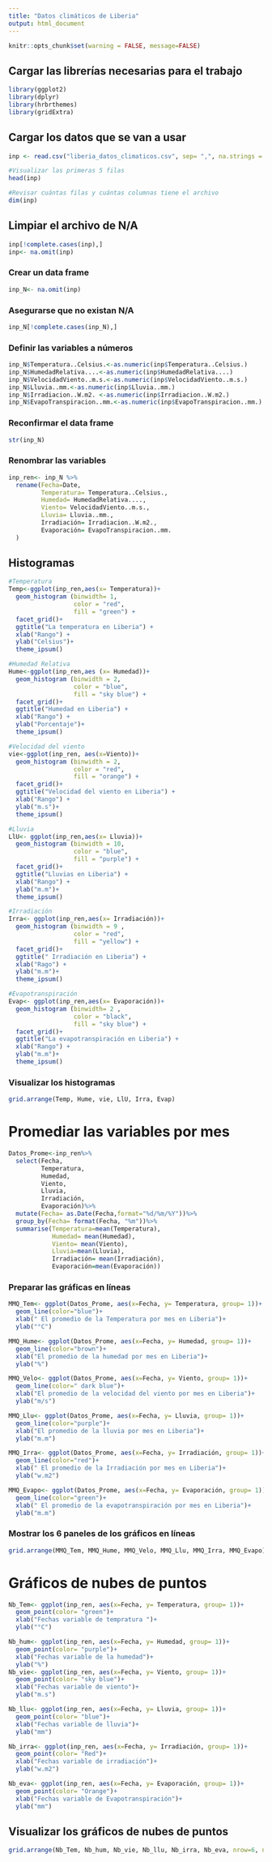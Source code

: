 ```yaml
---
title: "Datos climáticos de Liberia"
output: html_document
---
```

```r
knitr::opts_chunk$set(warning = FALSE, message=FALSE)
```
## Cargar las librerías necesarias para el trabajo 

```r

library(ggplot2)
library(dplyr)
library(hrbrthemes)
library(gridExtra)
```
## Cargar los datos que se van a usar
```r
inp <- read.csv("liberia_datos_climaticos.csv", sep= ",", na.strings = "", dec=",")

#Visualizar las primeras 5 filas
head(inp)

#Revisar cuántas filas y cuántas columnas tiene el archivo
dim(inp)
```
## Limpiar el archivo de N/A
```r
inp[!complete.cases(inp),]
inp<- na.omit(inp) 
```

### Crear un data frame
```r
inp_N<- na.omit(inp) 
```
### Asegurarse que no existan N/A
```r
inp_N[!complete.cases(inp_N),]
```

### Definir las variables a números 
```r
inp_N$Temperatura..Celsius.<-as.numeric(inp$Temperatura..Celsius.)
inp_N$HumedadRelativa....<-as.numeric(inp$HumedadRelativa....)
inp_N$VelocidadViento..m.s.<-as.numeric(inp$VelocidadViento..m.s.)
inp_N$Lluvia..mm.<-as.numeric(inp$Lluvia..mm.)
inp_N$Irradiacion..W.m2. <-as.numeric(inp$Irradiacion..W.m2.)
inp_N$EvapoTranspiracion..mm.<-as.numeric(inp$EvapoTranspiracion..mm.)

```

### Reconfirmar el data frame
```r
str(inp_N)
```

### Renombrar las variables 
```r
inp_ren<- inp_N %>%
  rename(Fecha=Date,
         Temperatura= Temperatura..Celsius.,
         Humedad= HumedadRelativa....,
         Viento= VelocidadViento..m.s.,
         Lluvia= Lluvia..mm.,
         Irradiación= Irradiacion..W.m2.,
         Evaporación= EvapoTranspiracion..mm.
  )
```

## Histogramas
```r
#Temperatura
Temp<-ggplot(inp_ren,aes(x= Temperatura))+
  geom_histogram (binwidth= 1,
                  color = "red",
                  fill = "green") +
  facet_grid()+
  ggtitle("La temperatura en Liberia") +
  xlab("Rango") +
  ylab("Celsius")+
  theme_ipsum()

#Humedad Relativa 
Hume<-ggplot(inp_ren,aes (x= Humedad))+
  geom_histogram (binwidth = 2,
                  color = "blue",
                  fill = "sky blue") +
  facet_grid()+
  ggtitle("Humedad en Liberia") +
  xlab("Rango") +
  ylab("Porcentaje")+
  theme_ipsum()

#Velocidad del viento
vie<-ggplot(inp_ren, aes(x=Viento))+
  geom_histogram (binwidth = 2,
                  color = "red",
                  fill = "orange") +
  facet_grid()+
  ggtitle("Velocidad del viento en Liberia") +
  xlab("Rango") +
  ylab("m.s")+
  theme_ipsum()

#Lluvia
LlU<- ggplot(inp_ren,aes(x= Lluvia))+
  geom_histogram (binwidth = 10,
                  color = "blue",
                  fill = "purple") +
  facet_grid()+
  ggtitle("Lluvias en Liberia") +
  xlab("Rango") +
  ylab("m.m")+
  theme_ipsum()

#Irradiación
Irra<- ggplot(inp_ren,aes(x= Irradiación))+
  geom_histogram (binwidth = 9 ,
                  color = "red",
                  fill = "yellow") +
  facet_grid()+
  ggtitle(" Irradiación en Liberia") +
  xlab("Rago") +
  ylab("m.m")+
  theme_ipsum()

#Evapotranspiración
Evap<- ggplot(inp_ren,aes(x= Evaporación))+
  geom_histogram (binwidth= 2 ,
                  color = "black",
                  fill = "sky blue") +
  facet_grid()+
  ggtitle("La evapotranspiración en Liberia") +
  xlab("Rango") +
  ylab("m.m")+
  theme_ipsum()
```
### Visualizar los histogramas
```r
grid.arrange(Temp, Hume, vie, LlU, Irra, Evap)
```


# Promediar las variables por mes
```r
Datos_Prome<-inp_ren%>%
  select(Fecha, 
         Temperatura,
         Humedad, 
         Viento,
         Lluvia, 
         Irradiación,
         Evaporación)%>%
  mutate(Fecha= as.Date(Fecha,format="%d/%m/%Y"))%>%
  group_by(Fecha= format(Fecha, "%m"))%>%
  summarise(Temperatura=mean(Temperatura), 
            Humedad= mean(Humedad),
            Viento= mean(Viento),
            Lluvia=mean(Lluvia),
            Irradiación= mean(Irradiación),
            Evaporación=mean(Evaporación))
```
### Preparar las gráficas en líneas
```r

MMQ_Tem<- ggplot(Datos_Prome, aes(x=Fecha, y= Temperatura, group= 1))+
  geom_line(color="blue")+
  xlab(" El promedio de la Temperatura por mes en Liberia")+
  ylab("°C")

MMQ_Hume<- ggplot(Datos_Prome, aes(x=Fecha, y= Humedad, group= 1))+
  geom_line(color="brown")+
  xlab("El promedio de la humedad por mes en Liberia")+
  ylab("%")

MMQ_Velo<- ggplot(Datos_Prome, aes(x=Fecha, y= Viento, group= 1))+
  geom_line(color=" dark blue")+
  xlab("El promedio de la velocidad del viento por mes en Liberia")+
  ylab("m/s")

MMQ_Llu<- ggplot(Datos_Prome, aes(x=Fecha, y= Lluvia, group= 1))+
  geom_line(color="purple")+
  xlab("El promedio de la lluvia por mes en Liberia")+
  ylab("m.m")

MMQ_Irra<- ggplot(Datos_Prome, aes(x=Fecha, y= Irradiación, group= 1))+
  geom_line(color="red")+
  xlab(" El promedio de la Irradiación por mes en Liberia")+
  ylab("w.m2")

MMQ_Evapo<- ggplot(Datos_Prome, aes(x=Fecha, y= Evaporación, group= 1))+
  geom_line(color="green")+
  xlab(" El promedio de la evapotranspiración por mes en Liberia")+
  ylab("m.m")

```
### Mostrar los 6 paneles de  los gráficos en líneas
```r

grid.arrange(MMQ_Tem, MMQ_Hume, MMQ_Velo, MMQ_Llu, MMQ_Irra, MMQ_Evapo)
```

# Gráficos de nubes de puntos 
```r

Nb_Tem<- ggplot(inp_ren, aes(x=Fecha, y= Temperatura, group= 1))+
  geom_point(color= "green")+
  xlab("Fechas variable de tempratura ")+
  ylab("°C")

Nb_hum<- ggplot(inp_ren, aes(x=Fecha, y= Humedad, group= 1))+
  geom_point(color= "purple")+
  xlab("Fechas variable de la humedad")+
  ylab("%")
Nb_vie<- ggplot(inp_ren, aes(x=Fecha, y= Viento, group= 1))+
  geom_point(color= "sky blue")+
  xlab("Fechas variable de viento")+
  ylab("m.s")

Nb_llu<- ggplot(inp_ren, aes(x=Fecha, y= Lluvia, group= 1))+
  geom_point(color= "blue")+
  xlab("Fechas variable de lluvia")+
  ylab("mm")

Nb_irra<- ggplot(inp_ren, aes(x=Fecha, y= Irradiación, group= 1))+
  geom_point(color= "Red")+
  xlab("Fechas variable de irradiación")+
  ylab("w.m2")

Nb_eva<- ggplot(inp_ren, aes(x=Fecha, y= Evaporación, group= 1))+
  geom_point(color= "Orange")+
  xlab("Fechas variable de Evapotranspiración")+
  ylab("mm")
```
## Visualizar los gráficos de nubes de puntos
```r
grid.arrange(Nb_Tem, Nb_hum, Nb_vie, Nb_llu, Nb_irra, Nb_eva, nrow=6, ncol=1)
```
